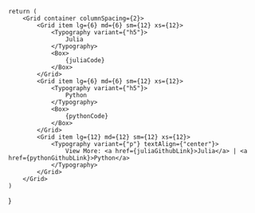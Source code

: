 

    return (
        <Grid container columnSpacing={2}>
            <Grid item lg={6} md={6} sm={12} xs={12}>
                <Typography variant={"h5"}>
                    Julia
                </Typography>
                <Box>
                    {juliaCode}
                </Box>
            </Grid>
            <Grid item lg={6} md={6} sm={12} xs={12}>
                <Typography variant={"h5"}>
                    Python
                </Typography>
                <Box>
                    {pythonCode}
                </Box>
            </Grid>
            <Grid item lg={12} md={12} sm={12} xs={12}>
                <Typography variant={"p"} textAlign={"center"}>
                    View More: <a href={juliaGithubLink}>Julia</a> | <a href={pythonGithubLink}>Python</a>
                </Typography>
            </Grid>
        </Grid>
    )
}